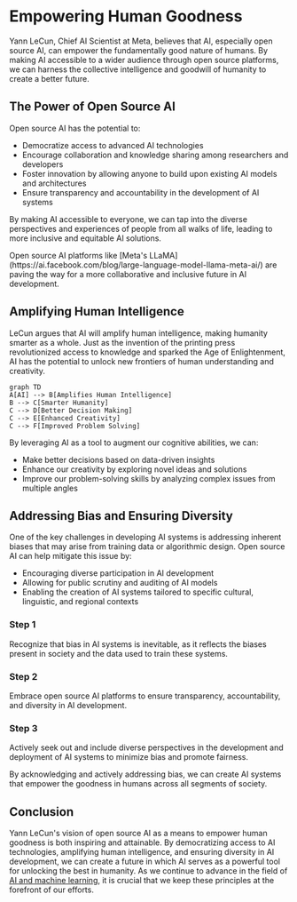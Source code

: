 
# Empowering Human Goodness

Yann LeCun, Chief AI Scientist at Meta, believes that AI, especially open source AI, can empower the fundamentally good nature of humans. By making AI accessible to a wider audience through open source platforms, we can harness the collective intelligence and goodwill of humanity to create a better future.

## The Power of Open Source AI

Open source AI has the potential to:

- Democratize access to advanced AI technologies
- Encourage collaboration and knowledge sharing among researchers and developers
- Foster innovation by allowing anyone to build upon existing AI models and architectures
- Ensure transparency and accountability in the development of AI systems

By making AI accessible to everyone, we can tap into the diverse perspectives and experiences of people from all walks of life, leading to more inclusive and equitable AI solutions.

<Callout emoji="💡">
Open source AI platforms like [Meta's LLaMA](https://ai.facebook.com/blog/large-language-model-llama-meta-ai/) are paving the way for a more collaborative and inclusive future in AI development.
</Callout>

## Amplifying Human Intelligence

LeCun argues that AI will amplify human intelligence, making humanity smarter as a whole. Just as the invention of the printing press revolutionized access to knowledge and sparked the Age of Enlightenment, AI has the potential to unlock new frontiers of human understanding and creativity.

```mermaid
graph TD
A[AI] --> B[Amplifies Human Intelligence]
B --> C[Smarter Humanity]
C --> D[Better Decision Making]
C --> E[Enhanced Creativity]
C --> F[Improved Problem Solving]
```

By leveraging AI as a tool to augment our cognitive abilities, we can:

- Make better decisions based on data-driven insights
- Enhance our creativity by exploring novel ideas and solutions
- Improve our problem-solving skills by analyzing complex issues from multiple angles

## Addressing Bias and Ensuring Diversity

One of the key challenges in developing AI systems is addressing inherent biases that may arise from training data or algorithmic design. Open source AI can help mitigate this issue by:

- Encouraging diverse participation in AI development
- Allowing for public scrutiny and auditing of AI models
- Enabling the creation of AI systems tailored to specific cultural, linguistic, and regional contexts

<Steps>

### Step 1
Recognize that bias in AI systems is inevitable, as it reflects the biases present in society and the data used to train these systems.

### Step 2
Embrace open source AI platforms to ensure transparency, accountability, and diversity in AI development.

### Step 3
Actively seek out and include diverse perspectives in the development and deployment of AI systems to minimize bias and promote fairness.

</Steps>

By acknowledging and actively addressing bias, we can create AI systems that empower the goodness in humans across all segments of society.

## Conclusion

Yann LeCun's vision of open source AI as a means to empower human goodness is both inspiring and attainable. By democratizing access to AI technologies, amplifying human intelligence, and ensuring diversity in AI development, we can create a future in which AI serves as a powerful tool for unlocking the best in humanity. As we continue to advance in the field of [AI and machine learning](/introduction), it is crucial that we keep these principles at the forefront of our efforts.